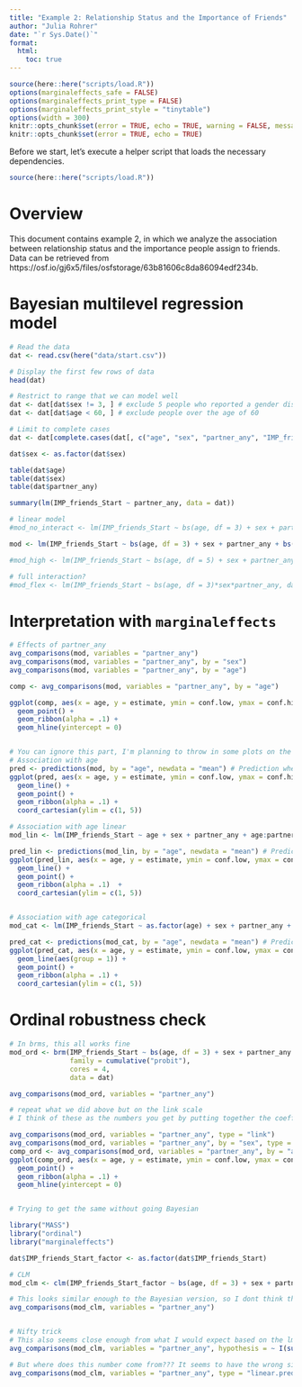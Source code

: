 ```yaml
---
title: "Example 2: Relationship Status and the Importance of Friends"
author: "Julia Rohrer"
date: "`r Sys.Date()`"
format: 
  html:
    toc: true
---
```


```r
source(here::here("scripts/load.R"))
options(marginaleffects_safe = FALSE)
options(marginaleffects_print_type = FALSE)
options(marginaleffects_print_style = "tinytable")
options(width = 300)
knitr::opts_chunk$set(error = TRUE, echo = TRUE, warning = FALSE, message = FALSE)
knitr::opts_chunk$set(error = TRUE, echo = TRUE)
```

Before we start, let's execute a helper script that loads the necessary dependencies.

```r
source(here::here("scripts/load.R"))
```

# Overview

This document contains example 2, in which we analyze the association between relationship status and the importance people assign to friends.
Data can be retrieved from https://osf.io/gj6x5/files/osfstorage/63b81606c8da86094edf234b. 

# Bayesian multilevel regression model

```r
# Read the data
dat <- read.csv(here("data/start.csv"))

# Display the first few rows of data
head(dat)

# Restrict to range that we can model well
dat <- dat[dat$sex != 3, ] # exclude 5 people who reported a gender distinct from male/female
dat <- dat[dat$age < 60, ] # exclude people over the age of 60

# Limit to complete cases
dat <- dat[complete.cases(dat[, c("age", "sex", "partner_any", "IMP_friends_Start")]),]

dat$sex <- as.factor(dat$sex)

table(dat$age)
table(dat$sex)
table(dat$partner_any)

summary(lm(IMP_friends_Start ~ partner_any, data = dat))

# linear model
#mod_no_interact <- lm(IMP_friends_Start ~ bs(age, df = 3) + sex + partner_any, data = dat)

mod <- lm(IMP_friends_Start ~ bs(age, df = 3) + sex + partner_any + bs(age, df = 3):partner_any + sex:partner_any, data = dat)

#mod_high <- lm(IMP_friends_Start ~ bs(age, df = 5) + sex + partner_any + bs(age, df = 3):partner_any + sex:partner_any, data = dat)

# full interaction?
#mod_flex <- lm(IMP_friends_Start ~ bs(age, df = 3)*sex*partner_any, data = dat)


```

# Interpretation with `marginaleffects`


```r

# Effects of partner_any
avg_comparisons(mod, variables = "partner_any")
avg_comparisons(mod, variables = "partner_any", by = "sex")
avg_comparisons(mod, variables = "partner_any", by = "age")

comp <- avg_comparisons(mod, variables = "partner_any", by = "age")

ggplot(comp, aes(x = age, y = estimate, ymin = conf.low, ymax = conf.high)) +
  geom_point() +
  geom_ribbon(alpha = .1) +
  geom_hline(yintercept = 0)


# You can ignore this part, I'm planning to throw in some plots on the association between age and the outcome
# Association with age
pred <- predictions(mod, by = "age", newdata = "mean") # Prediction when holding all variables at mean
ggplot(pred, aes(x = age, y = estimate, ymin = conf.low, ymax = conf.high)) +
  geom_line() +
  geom_point() +
  geom_ribbon(alpha = .1) +
  coord_cartesian(ylim = c(1, 5))

# Association with age linear
mod_lin <- lm(IMP_friends_Start ~ age + sex + partner_any + age:partner_any + sex:partner_any, data = dat)

pred_lin <- predictions(mod_lin, by = "age", newdata = "mean") # Prediction when holding all variables at mean
ggplot(pred_lin, aes(x = age, y = estimate, ymin = conf.low, ymax = conf.high)) +
  geom_line() +
  geom_point() +
  geom_ribbon(alpha = .1)  +
  coord_cartesian(ylim = c(1, 5))


# Association with age categorical
mod_cat <- lm(IMP_friends_Start ~ as.factor(age) + sex + partner_any + as.factor(age):partner_any + sex:partner_any, data = dat)

pred_cat <- predictions(mod_cat, by = "age", newdata = "mean") # Prediction when holding all variables at mean
ggplot(pred_cat, aes(x = age, y = estimate, ymin = conf.low, ymax = conf.high)) +
  geom_line(aes(group = 1)) +
  geom_point() +
  geom_ribbon(alpha = .1) +
  coord_cartesian(ylim = c(1, 5))


```

# Ordinal robustness check

```r
# In brms, this all works fine
mod_ord <- brm(IMP_friends_Start ~ bs(age, df = 3) + sex + partner_any + bs(age, df = 3):partner_any + sex:partner_any, 
               family = cumulative("probit"),
               cores = 4,
               data = dat)

avg_comparisons(mod_ord, variables = "partner_any")

# repeat what we did above but on the link scale
# I think of these as the numbers you get by putting together the coefficients

avg_comparisons(mod_ord, variables = "partner_any", type = "link")
avg_comparisons(mod_ord, variables = "partner_any", by = "sex", type = "link")
comp_ord <- avg_comparisons(mod_ord, variables = "partner_any", by = "age", type = "link")
ggplot(comp_ord, aes(x = age, y = estimate, ymin = conf.low, ymax = conf.high)) +
  geom_point() +
  geom_ribbon(alpha = .1) +
  geom_hline(yintercept = 0)


# Trying to get the same without going Bayesian

library("MASS")
library("ordinal")
library("marginaleffects")

dat$IMP_friends_Start_factor <- as.factor(dat$IMP_friends_Start)

# CLM
mod_clm <- clm(IMP_friends_Start_factor ~ bs(age, df = 3) + sex + partner_any + bs(age, df = 3):partner_any + sex:partner_any, data = dat)

# This looks similar enough to the Bayesian version, so I dont think the models does anything weird
avg_comparisons(mod_clm, variables = "partner_any")


# Nifty trick
# This also seems close enough from what I would expect based on the lm() above
avg_comparisons(mod_clm, variables = "partner_any", hypothesis = ~ I(sum(x * 1:5)))

# But where does this number come from??? It seems to have the wrong sign
avg_comparisons(mod_clm, variables = "partner_any", type = "linear.predictor")





``` 
